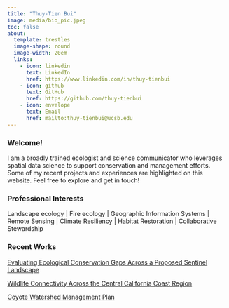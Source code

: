 ```yaml
---
title: "Thuy-Tien Bui"
image: media/bio_pic.jpeg
toc: false
about:
  template: trestles
  image-shape: round
  image-width: 20em
  links: 
    - icon: linkedin
      text: LinkedIn
      href: https://www.linkedin.com/in/thuy-tienbui
    - icon: github
      text: GitHub
      href: https://github.com/thuy-tienbui
    - icon: envelope
      text: Email
      href: mailto:thuy-tienbui@ucsb.edu
---
```


### Welcome!

I am a broadly trained ecologist and science communicator who leverages spatial data science to support conservation and management efforts. Some of my recent projects and experiences are highlighted on this website. Feel free to explore and get in touch!

### Professional Interests

Landscape ecology \| Fire ecology \| Geographic Information Systems \| Remote Sensing \| Climate Resiliency \| Habitat Restoration \| Collaborative Stewardship

### Recent Works

[Evaluating Ecological Conservation Gaps Across a Proposed Sentinel Landscape](https://bren.ucsb.edu/projects/evaluating-ecological-conservation-gaps-across-proposed-sentinel-landscape)

[Wildlife Connectivity Across the Central California Coast Region](files/Bui_Calbert_Smith_Final_Report.pdf)

[Coyote Watershed Management Plan](files/coyote_watershed_plan.pdf)
